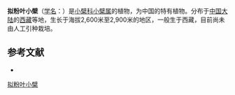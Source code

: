 {{Speciesbox
| name = 拟粉叶小檗
| status = 
| status_system = 
| image =
| genus = Berberis
| species = parapruinosa
| authority = Ying
}}

'''拟粉叶小檗'''（[[学名|学名]]：{{lang|la|''Berberis parapruinosa''}}）是[[小檗科|小檗科]][[小檗属|小檗属]]的植物，为中国的特有植物。分布于[[中国大陆|中国大陆]]的[[西藏|西藏]]等地，生长于海拔2,600米至2,900米的地区，一般生于西藏，目前尚未由人工引种栽培。

== 参考文献 ==
<div class="references-small">
* {{cite web| url =http://www.bioinfo.cn/db05/KmzwSpecies.php?action=view&id=1561| title =拟粉叶小檗| work =《中国高等植物数据库全库》| publisher =中国科学院微生物研究所| author =昆明植物研究所| accessdate =2009-02-22| deadurl =yes| archiveurl =https://web.archive.org/web/20160305061001/http://www.bioinfo.cn/db05/KmzwSpecies.php?action=view&id=1561| archivedate =2016-03-05}}
</div>
{{Taxonbar|from=Q11077466}}

[[Category:小檗属|拟粉叶小檗]]


{{植物小作品}}